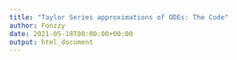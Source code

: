 ```yaml
---
title: "Taylor Series approximations of ODEs: The Code"
author: Fonzzy
date: 2021-05-18T00:00:00+00:00
output: html_document
---
```

